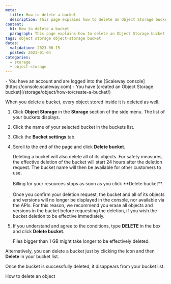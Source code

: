 ```yaml
---
meta:
  title: How to delete a bucket
  description: This page explains how to delete an Object Storage bucket.
content:
  h1: How to delete a bucket
  paragraph: This page explains how to delete an Object Storage bucket.
tags: object storage object-storage bucket
dates:
  validation: 2023-06-15
  posted: 2021-01-04
categories:
  - storage
  - object-storage
---
```


<Macro id="iam-requirements" />

<Message type="requirement">
  - You have an account and are logged into the [Scaleway console](https://console.scaleway.com)
  - You have [created an Object Storage bucket](/storage/object/how-to/create-a-bucket/)
</Message>

When you delete a bucket, every object stored inside it is deleted as well.

1. Click **Object Storage** in the **Storage** section of the side menu. The list of your buckets displays.
2. Click the name of your selected bucket in the buckets list.
    <Lightbox src="scaleway-bucket-name-in-the-list.webp" alt="" />
3. Click the **Bucket settings** tab.
    <Lightbox src="scaleway-bucket-settings-tab.webp" alt="" />
4. Scroll to the end of the page and click **Delete bucket**.
    <Lightbox src="scaleway-delete-bucket.webp" alt="" />

    <Message type="important">
      Deleting a bucket will also delete all of its objects. For safety measures, the effective deletion of the bucket will start 24 hours after the deletion request. The bucket name will then be available for other customers to use.<br /><br />Billing for your resources stops as soon as you click **Delete bucket**.<br /><br />Once you confirm your deletion request, the bucket and all of its objects and versions will no longer be displayed in the console, nor available via the APIs. For this reason, we recommend you erase all objects and versions in the bucket before requesting the deletion, if you wish the bucket deletion to be effective immediately.
    </Message>
5. If you understand and agree to the conditions, type **DELETE** in the box and click **Delete bucket**.
    <Lightbox src="scaleway-delete-bucket-popup.webp" alt="" />

    <Message type="important">
     Files bigger than 1 GB might take longer to be effectively deleted.
    </Message>
Alternatively, you can delete a bucket just by clicking the <Icon name="more" /> icon and then **Delete** in your bucket list.

<Lightbox src="scaleway-delete-in-bucket-list.webp" alt="" />

Once the bucket is successfully deleted, it disappears from your bucket list.

<Navigation title="See Also">
  <PreviousButton to="/storage/object/how-to/delete-an-object/">How to delete an object</PreviousButton>
</Navigation>
